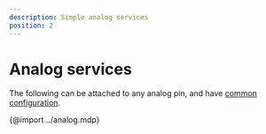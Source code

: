 ```yaml
---
description: Simple analog services
position: 2
---
```


# Analog services

The following can be attached to any analog pin, and have [common configuration](/api/servers/analog).

{@import ../analog.mdp}
